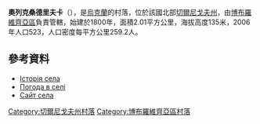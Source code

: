 {{coord|50|43|48|N|31|41|18|E|scale:100000|display=title}}

'''奧列克桑德里夫卡'''（{{lang-uk|Олександрівка}}），是[[烏克蘭|烏克蘭]]的村落，位於該國北部[[切爾尼戈夫州|切爾尼戈夫州]]，由[[博布羅維齊亞區|博布羅維齊亞區]]負責管轄，始建於1800年，面積2.01平方公里，海拔高度135米，2006年人口523，人口密度每平方公里259.2人。

==參考資料==
* [http://bobrovica.at.ua/index/0-241 Історія села ]
* [http://weather.in.ua/ua/chernigovskaja/18645 Погода в селі ]{{Wayback|url=http://weather.in.ua/ua/chernigovskaja/18645 |date=20111220104517 }}
*[http://oleksandrivka.ucoz.com/ Сайт села ]

[[Category:切爾尼戈夫州村落|Category:切爾尼戈夫州村落]]
[[Category:博布羅維齊亞區村落|Category:博布羅維齊亞區村落]]


{{Chernihiv-geo-stub}}